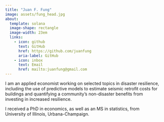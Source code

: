 ```yaml
---
title: "Juan F. Fung"
image: assets/fung_head.jpg
about: 
  template: solana
  image-shape: rectangle
  image-width: 23em
  links:
    - icon: github
      text: GitHub
      href: https://github.com/juanfung
      aria-label: GitHub
    - icon: inbox
      text: Email
      href: mailto:juanfung@gmail.com
---
```

        

I am an applied economist working on selected topics in disaster resilience,
including the use of predictive models to estimate seismic retrofit costs for
buildings and quantifying a community’s non-disaster benefits from investing in
increased resilience.

I received a PhD in economics, as well as an MS in statistics, from University
of Illinois, Urbana-Champaign.